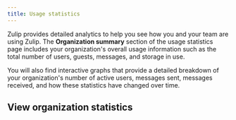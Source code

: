 ```yaml
---
title: Usage statistics
---
```



Zulip provides detailed analytics to help you see how you and your team are
using Zulip. The **Organization summary** section of the usage statistics page
includes your organization's overall usage information such as the total number
of users, guests, messages, and storage in use.

You will also find interactive graphs that provide a detailed breakdown of
your organization's number of active users, messages sent, messages received,
and how these statistics have changed over time.

## View organization statistics

<FlattenedSteps>
  <NavigationSteps target="relative/gear/stats" />
</FlattenedSteps>

